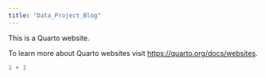 ```yaml
---
title: "Data_Project_Blog"
---
```


This is a Quarto website.

To learn more about Quarto websites visit <https://quarto.org/docs/websites>.

```r
1 + 1
```
